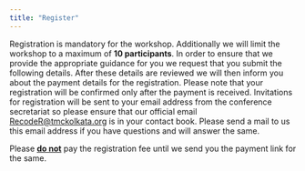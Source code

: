 ```yaml
---
title: "Register"
---
```


Registration is mandatory for the workshop. Additionally we will limit the workshop to a maximum of **10 participants**. In order to ensure that we provide the appropriate guidance for you we request that you submit the following details. After these details are reviewed we will then inform you about the payment details for the registration. Please note that your registration will be confirmed only after the payment is received. Invitations for registration will be sent to your email address from the conference secretariat so please ensure that our official email <RecodeR@tmckolkata.org> is in your contact book. Please send a mail to us this email address if you have questions and will answer the same.

::: callout-caution
Please [**do not**]{.underline} pay the registration fee until we send you the payment link for the same.
:::

```{=html}
```

